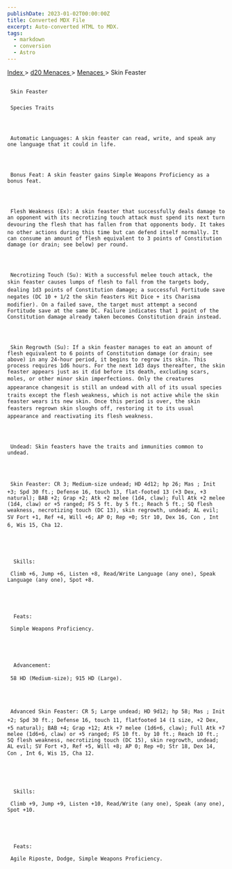 ```yaml
---
publishDate: 2023-01-02T00:00:00Z
title: Converted MDX File
excerpt: Auto-converted HTML to MDX.
tags:
  - markdown
  - conversion
  - Astro
---
```







[
      Index
     ](-index)
     >
     [
      d20 Menaces
     ](menaces-d20-index)
     >
     [
      Menaces
     ](menaces-d20-menaces-index)
     > Skin Feaster
    





## 
     Skin Feaster
    


### 
     Species Traits
    



     Automatic Languages: A skin feaster can read, write, and speak any one language that it could in life.
    



     Bonus Feat: A skin feaster gains Simple Weapons Proficiency as a bonus feat.
    



     Flesh Weakness (Ex): A skin feaster that successfully deals damage to an opponent with its necrotizing touch attack must spend its next turn devouring the flesh that has fallen from that opponents body. It takes no other actions during this time but can defend itself normally. It can consume an amount of flesh equivalent to 3 points of Constitution damage (or drain; see below) per round.
    



     Necrotizing Touch (Su): With a successful melee touch attack, the skin feaster causes lumps of flesh to fall from the targets body, dealing 1d3 points of Constitution damage; a successful Fortitude save negates (DC 10 + 1/2 the skin feasters Hit Dice + its Charisma modifier). On a failed save, the target must attempt a second Fortitude save at the same DC. Failure indicates that 1 point of the Constitution damage already taken becomes Constitution drain instead.
    



     Skin Regrowth (Su): If a skin feaster manages to eat an amount of flesh equivalent to 6 points of Constitution damage (or drain; see above) in any 24-hour period, it begins to regrow its skin. This process requires 1d6 hours. For the next 1d3 days thereafter, the skin feaster appears just as it did before its death, excluding scars, moles, or other minor skin imperfections. Only the creatures appearance changesit is still an undead with all of its usual species traits except the flesh weakness, which is not active while the skin feaster wears its new skin. Once this period is over, the skin feasters regrown skin sloughs off, restoring it to its usual appearance and reactivating its flesh weakness.
    



     Undead: Skin feasters have the traits and immunities common to undead.
    



     Skin Feaster: CR 3; Medium-size undead; HD 4d12; hp 26; Mas ; Init +3; Spd 30 ft.; Defense 16, touch 13, flat-footed 13 (+3 Dex, +3 natural); BAB +2; Grap +2; Atk +2 melee (1d4, claw); Full Atk +2 melee (1d4, claw) or +5 ranged; FS 5 ft. by 5 ft.; Reach 5 ft.; SQ flesh weakness, necrotizing touch (DC 13), skin regrowth, undead; AL evil; SV Fort +1, Ref +4, Will +6; AP 0; Rep +0; Str 10, Dex 16, Con , Int 6, Wis 15, Cha 12.
    




      Skills:
     
     Climb +6, Jump +6, Listen +8, Read/Write Language (any one), Speak Language (any one), Spot +8.
    




      Feats:
     
     Simple Weapons Proficiency.
    




      Advancement:
     
     58 HD (Medium-size); 915 HD (Large).
    



     Advanced Skin Feaster: CR 5; Large undead; HD 9d12; hp 58; Mas ; Init +2; Spd 30 ft.; Defense 16, touch 11, flatfooted 14 (1 size, +2 Dex, +5 natural); BAB +4; Grap +12; Atk +7 melee (1d6+6, claw); Full Atk +7 melee (1d6+6, claw) or +5 ranged; FS 10 ft. by 10 ft.; Reach 10 ft.; SQ flesh weakness, necrotizing touch (DC 15), skin regrowth, undead; AL evil; SV Fort +3, Ref +5, Will +8; AP 0; Rep +0; Str 18, Dex 14, Con , Int 6, Wis 15, Cha 12.
    




      Skills:
     
     Climb +9, Jump +9, Listen +10, Read/Write (any one), Speak (any one), Spot +10.
    




      Feats:
     
     Agile Riposte, Dodge, Simple Weapons Proficiency.
    




